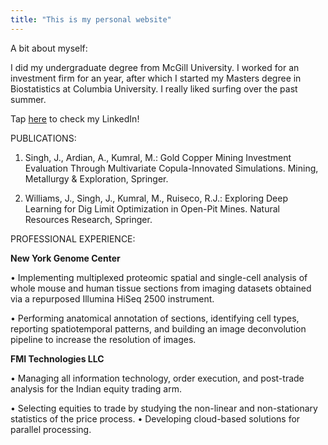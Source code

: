 ```yaml
---
title: "This is my personal website"
---
```



A bit about myself:

I did my undergraduate degree from McGill University. I worked for an investment firm for an year, after which I started my Masters degree in Biostatistics at Columbia University. I really liked surfing over the past summer.

Tap [here](https://www.linkedin.com/in/jagjit-s-98460a9b/) to check my LinkedIn!


PUBLICATIONS:

1)	Singh, J., Ardian, A., Kumral, M.: Gold Copper Mining Investment Evaluation Through Multivariate Copula-Innovated Simulations. Mining, Metallurgy & Exploration, Springer.

2)	Williams, J., Singh, J., Kumral, M., Ruiseco, R.J.: Exploring Deep Learning for Dig Limit Optimization in Open-Pit Mines. Natural Resources Research, Springer.

PROFESSIONAL EXPERIENCE:

**New York Genome Center** 

•	Implementing multiplexed proteomic spatial and single-cell analysis of whole mouse and human tissue sections from imaging datasets obtained via a repurposed Illumina HiSeq 2500 instrument.

•	Performing anatomical annotation of sections, identifying cell types, reporting spatiotemporal patterns, and building an image deconvolution pipeline to increase the resolution of images. 

**FMI Technologies LLC**

•	Managing all information technology, order execution, and post-trade analysis for the Indian equity trading arm.

•	Selecting equities to trade by studying the non-linear and non-stationary statistics of the price process.
•	Developing cloud-based solutions for parallel processing. 
